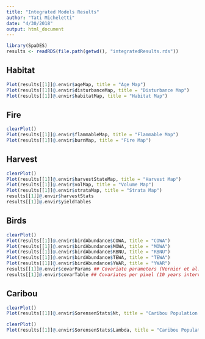 ```yaml
---
title: "Integrated Models Results"
author: "Tati Micheletti"
date: "4/30/2018"
output: html_document
---
```


```r
library(SpaDES)
results <- readRDS(file.path(getwd(), "integratedResults.rds"))
```

## Habitat

```r
Plot(results[[1]]@.envir$ageMap, title = "Age Map")
Plot(results[[1]]@.envir$disturbanceMap, title = "Disturbance Map")
Plot(results[[1]]@.envir$habitatMap, title = "Habitat Map")
```

## Fire
```r
clearPlot()
Plot(results[[1]]@.envir$flammableMap, title = "Flammable Map")
Plot(results[[1]]@.envir$burnMap, title = "Fire Map")
```

## Harvest
```r
clearPlot()
Plot(results[[1]]@.envir$harvestStateMap, title = "Harvest Map")
Plot(results[[1]]@.envir$volMap, title = "Volume Map")
Plot(results[[1]]@.envir$strataMap, title = "Strata Map")
results[[1]]@.envir$harvestStats
results[[1]]@.envir$yieldTables
```

## Birds
```r
clearPlot()
Plot(results[[1]]@.envir$birdAbundance$COWA, title = "COWA")
Plot(results[[1]]@.envir$birdAbundance$MOWA, title = "MOWA")
Plot(results[[1]]@.envir$birdAbundance$RBNU, title = "RBNU")
Plot(results[[1]]@.envir$birdAbundance$TEWA, title = "TEWA")
Plot(results[[1]]@.envir$birdAbundance$YWAR, title = "YWAR")
results[[1]]@.envir$covarParams ## Covariate parameters (Vernier et al. 2008)
results[[1]]@.envir$covarTable ## Covariates per pixel (10 years interval) 
```

## Caribou
```r
clearPlot()
Plot(results[[1]]@.envir$SorensenStats$Nt, title = "Caribou Population Size")
```

```r
clearPlot()
Plot(results[[1]]@.envir$SorensenStats$Lambda, title = "Caribou Population Growth")
```


